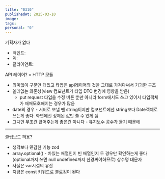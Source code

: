 ```yaml
---
title: "0310"
publishedAt: 2025-03-10
image: 
tags: 
personal: "0"
---
```

기획자가 없다
- 백엔드:
- PI:
- 클라이언트:

API 레이어?
= HTTP 모듈
- 의미없이 구분만 돼있고 타입은 api레이어의 것을 그대로 가져다써서 기괴한 구조
- 쓸데없는 의존성(view 컴포넌트가 타입 DTO 변경에 영향을 받음)
	- put request 타입을 수정 버튼 뿐만 아니라 form에서도 쓰고 있어서 타입객체가 애매모호해지는 경우가 많음
- date의 경우 - 서버로 보낼 땐 string이지만 컴포넌트에선 string보다 Date객체로 쓰는게 좋다. 화면에선 정제된 값만 쓸 수 있게 됨
- 그치만 무조건 끊어주는게 좋은건 아니다 - 유지보수 공수가 들기 때문에

---
클립보드 허용?
- 생각보다 민감한 기능
zod
- array.optional() - 차있는 배열인지 빈 배열인지 두 경우만 확인하는게 좋다(optional까지 쓰면 null undefined까지 신경써야하므로)
상수명 대문자
- 사실은 var시절의 유산
- 지금은 const 키워드로 블로킹이 된다